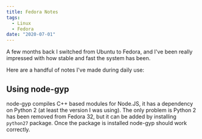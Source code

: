 ```yaml
---
title: Fedora Notes
tags:
  - Linux
  - Fedora
date: "2020-07-01"
---
```


A few months back I switched from Ubuntu to Fedora, and I've been really impressed with how stable and fast the system has been.

Here are a handful of notes I've made during daily use:

## Using node-gyp

node-gyp compiles C++ based modules for Node.JS, it has a dependency on Python 2 (at least the version I was using).
The only problem is Python 2 has been removed from Fedora 32, but it can be added by installing `python27` package.
Once the package is installed node-gyp should work correctly.
